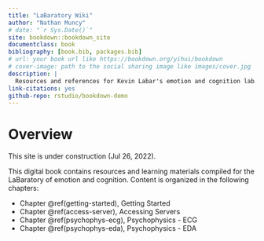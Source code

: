 ```yaml
--- 
title: "LaBaratory Wiki"
author: "Nathan Muncy"
# date: "`r Sys.Date()`"
site: bookdown::bookdown_site
documentclass: book
bibliography: [book.bib, packages.bib]
# url: your book url like https://bookdown.org/yihui/bookdown
# cover-image: path to the social sharing image like images/cover.jpg
description: |
  Resources and references for Kevin Labar's emotion and cognition lab.
link-citations: yes
github-repo: rstudio/bookdown-demo
---
```


# Overview {-}

This site is under construction (Jul 26, 2022).

This digital book contains resources and learning materials compiled for the 
LaBaratory of emotion and cognition. Content is organized in the following 
chapters:

* Chapter \@ref(getting-started), Getting Started
* Chapter \@ref(access-server), Accessing Servers
* Chapter \@ref(psychophys-ecg), Psychophysics - ECG
* Chapter \@ref(psychophys-eda), Psychophysics - EDA

